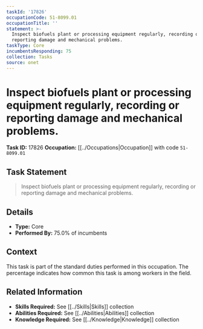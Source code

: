 ```yaml
---
taskId: '17826'
occupationCode: 51-8099.01
occupationTitle: ''
statement: >-
  Inspect biofuels plant or processing equipment regularly, recording or
  reporting damage and mechanical problems.
taskType: Core
incumbentsResponding: 75
collection: Tasks
source: onet
---
```

# Inspect biofuels plant or processing equipment regularly, recording or reporting damage and mechanical problems.

**Task ID:** 17826
**Occupation:** [[../Occupations|Occupation]] with code `51-8099.01`

## Task Statement

> Inspect biofuels plant or processing equipment regularly, recording or reporting damage and mechanical problems.

## Details

- **Type:** Core
- **Performed By:** 75.0% of incumbents

## Context

This task is part of the standard duties performed in this occupation. The percentage indicates how common this task is among workers in the field.

## Related Information

- **Skills Required:** See [[../Skills|Skills]] collection
- **Abilities Required:** See [[../Abilities|Abilities]] collection
- **Knowledge Required:** See [[../Knowledge|Knowledge]] collection
